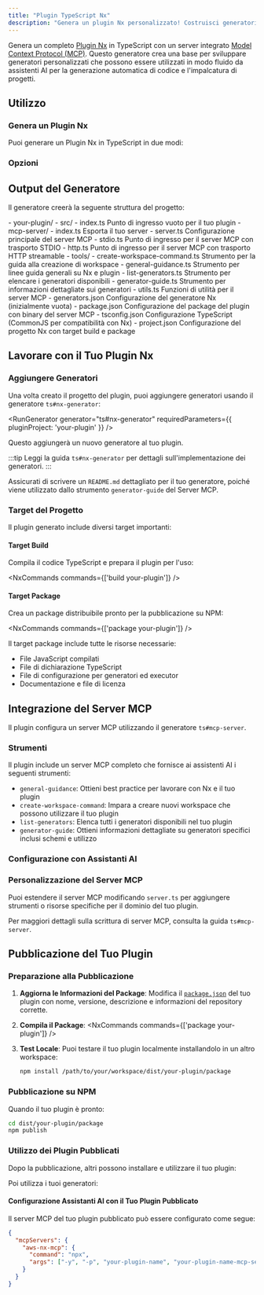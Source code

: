 ```yaml
---
title: "Plugin TypeScript Nx"
description: "Genera un plugin Nx personalizzato! Costruisci generatori personalizzati automaticamente disponibili per la codifica AI tramite MCP"
---
```





Genera un completo [Plugin Nx](https://nx.dev/extending-nx/intro/getting-started) in TypeScript con un server integrato [Model Context Protocol (MCP)](https://modelcontextprotocol.io/). Questo generatore crea una base per sviluppare generatori personalizzati che possono essere utilizzati in modo fluido da assistenti AI per la generazione automatica di codice e l'impalcatura di progetti.

## Utilizzo

### Genera un Plugin Nx

Puoi generare un Plugin Nx in TypeScript in due modi:

<RunGenerator generator="ts#nx-plugin" />

### Opzioni

<GeneratorParameters generator="ts#nx-plugin" />

## Output del Generatore

Il generatore creerà la seguente struttura del progetto:

<FileTree>
- your-plugin/
  - src/
    - index.ts Punto di ingresso vuoto per il tuo plugin
    - mcp-server/
      - index.ts Esporta il tuo server
      - server.ts Configurazione principale del server MCP
      - stdio.ts Punto di ingresso per il server MCP con trasporto STDIO
      - http.ts Punto di ingresso per il server MCP con trasporto HTTP streamable
      - tools/
        - create-workspace-command.ts Strumento per la guida alla creazione di workspace
        - general-guidance.ts Strumento per linee guida generali su Nx e plugin
        - list-generators.ts Strumento per elencare i generatori disponibili
        - generator-guide.ts Strumento per informazioni dettagliate sui generatori
      - utils.ts Funzioni di utilità per il server MCP
  - generators.json Configurazione del generatore Nx (inizialmente vuota)
  - package.json Configurazione del package del plugin con binary del server MCP
  - tsconfig.json Configurazione TypeScript (CommonJS per compatibilità con Nx)
  - project.json Configurazione del progetto Nx con target build e package
</FileTree>

## Lavorare con il Tuo Plugin Nx

### Aggiungere Generatori

Una volta creato il progetto del plugin, puoi aggiungere generatori usando il generatore <Link path="/guides/ts-nx-generator">`ts#nx-generator`</Link>:

<RunGenerator generator="ts#nx-generator" requiredParameters={{ pluginProject: 'your-plugin' }} />

Questo aggiungerà un nuovo generatore al tuo plugin.

:::tip
Leggi la guida <Link path="/guides/ts-nx-generator">`ts#nx-generator`</Link> per dettagli sull'implementazione dei generatori.
:::

Assicurati di scrivere un `README.md` dettagliato per il tuo generatore, poiché viene utilizzato dallo strumento `generator-guide` del Server MCP.

### Target del Progetto

Il plugin generato include diversi target importanti:

#### Target Build
Compila il codice TypeScript e prepara il plugin per l'uso:

<NxCommands commands={['build your-plugin']} />

#### Target Package
Crea un package distribuibile pronto per la pubblicazione su NPM:

<NxCommands commands={['package your-plugin']} />

Il target package include tutte le risorse necessarie:
- File JavaScript compilati
- File di dichiarazione TypeScript
- File di configurazione per generatori ed executor
- Documentazione e file di licenza

## Integrazione del Server MCP

Il plugin configura un server MCP utilizzando il generatore <Link path="/guides/ts-mcp-server">`ts#mcp-server`</Link>.

### Strumenti

Il plugin include un server MCP completo che fornisce ai assistenti AI i seguenti strumenti:

- `general-guidance`: Ottieni best practice per lavorare con Nx e il tuo plugin
- `create-workspace-command`: Impara a creare nuovi workspace che possono utilizzare il tuo plugin
- `list-generators`: Elenca tutti i generatori disponibili nel tuo plugin
- `generator-guide`: Ottieni informazioni dettagliate su generatori specifici inclusi schemi e utilizzo

### Configurazione con Assistanti AI

<Snippet name="mcp/configuration" parentHeading="Configuring with AI Assistants" />

### Personalizzazione del Server MCP

Puoi estendere il server MCP modificando `server.ts` per aggiungere strumenti o risorse specifiche per il dominio del tuo plugin.

Per maggiori dettagli sulla scrittura di server MCP, consulta la guida <Link path="/guides/ts-mcp-server">`ts#mcp-server`</Link>.

## Pubblicazione del Tuo Plugin

### Preparazione alla Pubblicazione

1. **Aggiorna le Informazioni del Package**: Modifica il [`package.json`](https://docs.npmjs.com/cli/v10/configuring-npm/package-json) del tuo plugin con nome, versione, descrizione e informazioni del repository corrette.

2. **Compila il Package**:
   <NxCommands commands={['package your-plugin']} />

3. **Test Locale**: Puoi testare il tuo plugin localmente installandolo in un altro workspace:
   ```bash
   npm install /path/to/your/workspace/dist/your-plugin/package
   ```

### Pubblicazione su NPM

Quando il tuo plugin è pronto:

```bash
cd dist/your-plugin/package
npm publish
```

### Utilizzo dei Plugin Pubblicati

Dopo la pubblicazione, altri possono installare e utilizzare il tuo plugin:

<InstallCommand pkg="your-plugin-name" />

Poi utilizza i tuoi generatori:

<RunGenerator namespace="your-plugin-name" generator="your-generator-name" />

#### Configurazione Assistanti AI con il Tuo Plugin Pubblicato

Il server MCP del tuo plugin pubblicato può essere configurato come segue:

```json {3-6}
{
  "mcpServers": {
    "aws-nx-mcp": {
      "command": "npx",
      "args": ["-y", "-p", "your-plugin-name", "your-plugin-name-mcp-server"]
    }
  }
}
```